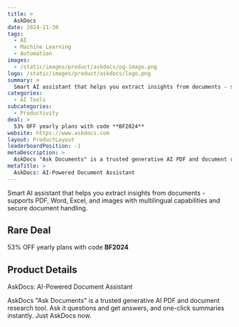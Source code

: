 ```yaml
---
title: >
  AskDocs
date: 2024-11-30
tags:
  - AI
  - Machine Learning
  - Automation
images:
  - /static/images/product/askdocs/og-image.png
logo: /static/images/product/askdocs/logo.png
summary: >
  Smart AI assistant that helps you extract insights from documents - supports PDF, Word, Excel, and images with multilingual capabilities and secure document handling.
categories:
  - AI Tools
subcategories:
  - Productivity
deal: >
  53% OFF yearly plans with code **BF2024**
website: https://www.askdocs.com
layout: ProductLayout
leaderboardPosition: -1
metaDescription: >
  AskDocs "Ask Documents" is a trusted generative AI PDF and document research tool. Ask it questions and get answers, and one-click summaries instantly. Just AskDocs now.
metaTitle: >
  AskDocs: AI-Powered Document Assistant
---
```

Smart AI assistant that helps you extract insights from documents - supports PDF, Word, Excel, and images with multilingual capabilities and secure document handling.

## Rare Deal

53% OFF yearly plans with code **BF2024**

## Product Details

AskDocs: AI-Powered Document Assistant

AskDocs "Ask Documents" is a trusted generative AI PDF and document research tool. Ask it questions and get answers, and one-click summaries instantly. Just AskDocs now.
